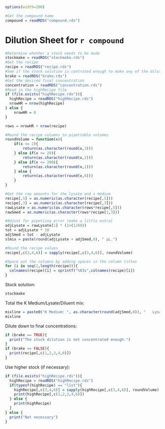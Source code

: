 ```r
options(width=200)
```
```r
#Get the compound name
compound = readRDS("compound.rds")
```
Dilution Sheet for `r compound`
========================================================
```r
#Determine whether a stock needs to be made
stockmake = readRDS("stockmake.rds")
#Get the recipe
recipe = readRDS("recipe.rds")
#See if the stock solution is contrated enough to make any of the dilutions
brake = readRDS("brake.rds")
#Get the desired final concentration
concentration = readRDS("concentration.rds")
#Read in the highRecipe file
if (file.exists("highRecipe.rds")){
  highRecipe = readRDS("highRecipe.rds")
  nrowHR = nrow(highRecipe)
} else {
    nrowHR = 0
}

rows = nrowHR + nrow(recipe)

#Round the recipe columns to pipettable volumes
roundVolume = function(x){
    if(x <= 2){
        return(as.character(round(x,3)))
    } else if(x <= 20){
        return(as.character(round(x,2)))
    } else if(x <= 200){
        return(as.character(round(x,1)))
    } else {
        return(as.character(round(x,0)))
    }    
}

#Get the raw amounts for the lysate and s medium
recipe[,5] = as.numeric(as.character(recipe[,5]))
recipe[,3] = as.numeric(as.character(recipe[,3]))
rawLysate = as.numeric(as.character(rows*recipe[,5]))
rawSmed = as.numeric(as.character(rows*recipe[1,3]))

#Adjust for pipetiing error (make a little extra)
adjLysate = rawLysate[1] * (1+(1/60))
tot = adjLysate * 10
adjSmed = tot - adjLysate
slmix = paste(round(adjLysate + adjSmed,0), " µL.")

#Round the recipe values
recipe[,c(3,4,6)] = sapply(recipe[,c(3,4,6)], roundVolume)

#Space out the columns by adding spaces in the column titles
for (i in seq(1,length(recipe))){
  colnames(recipe)[i] = sprintf("%03s",colnames(recipe)[i])
}
```

Stock solution:

```r
stockmake
```

Total the K Medium/Lysate/Diluent mix:

```r
mixline = paste0("K Medium: ", as.character(round(adjSmed,0)), "   Lysate: ", as.character(round(adjLysate,0)))
mixline
```

Dilute down to final concentrations:

```r
if (brake == TRUE){
  print("The stock dilution is not concentrated enough.")
}
if (brake == FALSE){
  print(recipe[,c(1,2,3,4,6)])
}
```

Use higher stock (if necessary):

```r
if (file.exists("highRecipe.rds")){
  highRecipe = readRDS("highRecipe.rds")
  if(typeof(highRecipe) == "list"){
    highRecipe[,c(3,4,6)] = sapply(highRecipe[,c(3,4,6)], roundVolume)
    print(highRecipe[,c(1,2,3,4,6)])
  } else {
    print(highRecipe)
  }
} else {
  print("Not necessary")
}
```


